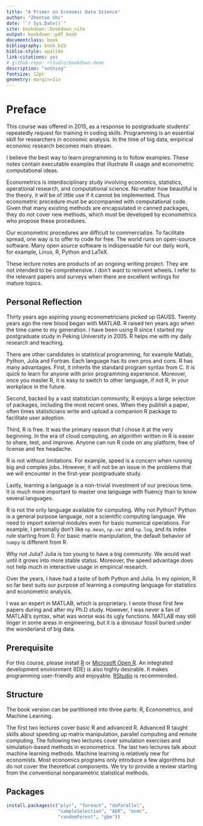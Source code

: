 ```yaml
---
title: "A Primer on Economic Data Science"
author: "Zhentao Shi"
date: "`r Sys.Date()`"
site: bookdown::bookdown_site
output: bookdown::pdf_book
documentclass: book
bibliography: book.bib
biblio-style: apalike
link-citations: yes
# github-repo: rstudio/bookdown-demo
description: "nothing"
fontsize: 12pt
geometry: margin=1in
---
```


# Preface {-}

This course was offered in 2015, as a response to postgraduate students' repeatedly request for training in coding skills.
Programming is an essential skill for researchers in economic analysis.
In the time of big data, empirical economic research becomes main stream.

I believe the best way to learn programming is to follow examples. These notes contain executable examples that illustrate R usage and econometric computational ideas.

Econometrics is interdisciplinary study involving economics, statistics, operational research, and computational science. No matter how beautiful is the theory,
it will be of little use if it cannot be implemented. Thus econometric procedure must be accompanied with computational code. Given that many existing methods
are encapsulated in canned packages, they do not cover new methods, which must be developed by econometrics who propose these procedures.

Our econometric procedures are difficult to commercialize.
To facilitate spread, one way is to offer to code for free. The world runs on open-source software.
Many open source software is indispensable for our daily work, for example, Linux, R, Python and LaTeX.

These lecture notes are products of an ongoing writing project.
They are not intended to be comprehensive.
I don't want to reinvent wheels.
I refer to the relevant papers and surveys when there are excellent writings for mature topics.



## Personal Reflection {-}

Thirty years ago aspiring young econometricians picked up GAUSS.
Twenty years ago the new blood began with MATLAB.
R raised ten years ago when the time came to my generation.
I have been using R since I started my postgraduate study in Peking University in 2005.
R helps me with my daily research and teaching.

There are other candidates in statistical programming, for example Matlab, Python, Julia and Fortran.
Each language has its own pros and cons.
R has many advantages.
First, it inherits the standard program syntax from C. It is quick to learn for anyone with prior programming experience.
Moreover, once you master R, it is easy to switch to other language, if not R, in your workplace in the future.

Second, backed by a vast statistician community, R enjoys a large selection of packages, including the most recent ones.
When they publish a paper, often times statisticians write and upload a companion R package to facilitate user adoption.

Third, R is free.
It was the primary reason that I chose it at the very beginning.
In the era of cloud computing, an algorithm written in R is easier to share, test, and improve.
Anyone can run R code on any platform, free of license and fee headache.

R is not without limitations. For example, speed is a concern when running big and complex jobs.
However, it will not be an issue in the problems that we will encounter in the first-year postgraduate study.

Lastly, learning a language is a non-trivial investment of our precious time.
It is much more important to master one language with fluency than to know several languages.

R is not the only language available for computing. Why not Python?
Python is a general purpose language, not a scientific computing language.
We need to import external modules even for basic numerical operations.
For example, I personally don't like `np.mean`, `np.var` and `np.log`, and its index rule starting from 0.
For basic matrix manipulation, the default behavior of `numpy` is different from R.

Why not Julia? Julia is too young to have a big community.
We would wait until it grows into more stable status.
Moreover, the speed advantage does not help much in interactive usage in empirical research.

Over the years, I have had a taste of both Python and Julia.
In my opinion, R so far best suits our purpose of learning a computing language for statistics and econometric analysis.

I was an expert in MATLAB, which is proprietary. I wrote those first few papers during and after my Ph.D study. However, I was never a fan of MATLAB's syntax, what was worse was its ugly functions.
MATLAB may still linger in some areas in engineering, but it is a dinosaur fossil buried under the wonderland of big data.

## Prerequisite {-}

For this course, please install [R](http://www.r-project.org/) or [Microsoft Open R](https://mran.microsoft.com/open).
An integrated development environment (IDE) is also highly desirable.
It makes programming user-friendly and enjoyable.
[RStudio](http://www.rstudio.com/) is recommended.

## Structure {-}

The book version can be partitioned into three parts: R, Econometrics, and Machine Learning.

The first two lectures cover basic R and advanced R. Advanced R taught skills about speeding up matrix manipulation, parallel computing and remote computing.
The following two lectures cover simulation exercises and simulation-based methods in econometrics.
The last two lectures talk about machine learning methods. Machine learning is relatively new for economists. Most economics programs only introduce a few
algorithms but do not cover the theoretical components. We try to provide a review starting from the conventional nonparametric statistical methods.

## Packages {-}

```r
install.packages(c("plyr", "foreach", "doParallel",
                   "sampleSelection", "AER", "mcmc",
                   "randomForest", "gbm"))
```
